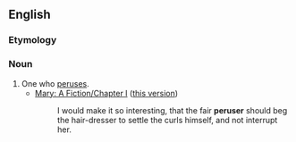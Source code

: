 ==English==

===Etymology===
{{suffix|en|peruse|er}}

===Noun===
{{en-noun}}

# One who [[peruse]]s.
#* [[s:Mary: A Fiction/Chapter I|Mary: A Fiction/Chapter I]] ([https://en.wikisource.org/w/index.php?title=Mary:_A_Fiction/Chapter_I&oldid=5155065 this version])
#*: I would make it so interesting, that the fair '''peruser''' should beg the hair-dresser to settle the curls himself, and not interrupt her.